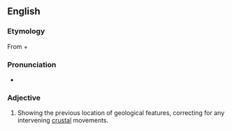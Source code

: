 ==English==


===Etymology===

From {{AGr.}} {{term|sc=Grek|lang=el|πάλιν||again|tr=pálin}} + {{term|sc=Grek|lang=el|σπαστικός||drawing|tr=spastikós}}

===Pronunciation===

*{{IPA|pælɪnˈspæstɪk}}

===Adjective===
{{en-adj|-}}

#{{geology|of a map}} Showing the previous location of geological features, correcting for any intervening [[crustal]] movements.
